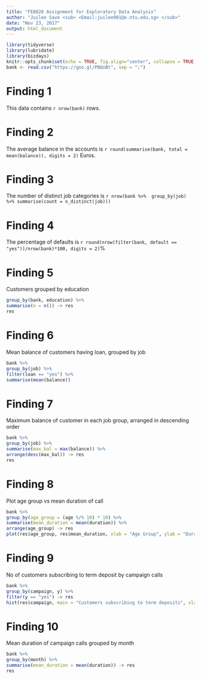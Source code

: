 ---
title: "FE8828 Assignment for Exploratory Data Analysis"
author: "Juilee Save <sub> <Email:juilee001@e.ntu.edu.sg> </sub>"
date: "Nov 23, 2017"
output: html_document
---
```{r setup, include=FALSE}
library(tidyverse)
library(lubridate)
library(bizdays)
knitr::opts_chunk$set(echo = TRUE, fig.align="center", collapse = TRUE, cache = T)
bank <- read.csv("https://goo.gl/PBQnBt", sep = ";")
```
# Finding 1
This data contains `r nrow(bank)` rows.

# Finding 2
The average balance in the accounts is `r round(summarise(bank, total = mean(balance)), digits = 2)` Euros.

# Finding 3
The number of distinct job categories is `r nrow(bank %>%  group_by(job) %>% summarise(count = n_distinct(job)))`

# Finding 4
The percentage of defaults is `r round(nrow(filter(bank, default == "yes"))/nrow(bank)*100, digits = 2)`%

# Finding 5
Customers grouped by education
```{r, echo = TRUE}
group_by(bank, education) %>% 
summarise(n = n()) -> res
res
```

# Finding 6
Mean balance of customers having loan, grouped by job
```{r, echo = TRUE}
bank %>%
group_by(job) %>%
filter(loan == "yes") %>%
summarise(mean(balance))
```

# Finding 7
Maximum balance of customer in each job group, arranged in descending order
```{r, echo = TRUE}
bank %>%
group_by(job) %>%
summarise(max_bal = max(balance)) %>%
arrange(desc(max_bal)) -> res
res
```

# Finding 8
Plot age group vs mean duration of call
```{r, echo = TRUE}
bank %>%
group_by(age_group = (age %/% 10) * 10) %>%
summarise(mean_duration = mean(duration)) %>%
arrange(age_group) -> res
plot(res$age_group, res$mean_duration, xlab = "Age Group", ylab = "Duration")
```

# Finding 9
No of customers subscribing to term deposit by campaign calls
```{r, echo = TRUE}
bank %>%
group_by(campaign, y) %>%
filter(y == "yes") -> res
hist(res$campaign, main = "Customers subscribing to term deposits", xlab = "No of campaign calls")
```

# Finding 10
Mean duration of campaign calls grouped by month
```{r, echo = TRUE}
bank %>%
group_by(month) %>%
summarise(mean_duration = mean(duration)) -> res
res
```
